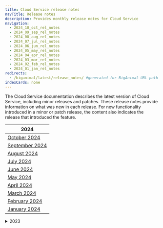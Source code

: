 ```yaml
---
title: Cloud Service release notes
navTitle: Release notes
description: Provides monthly release notes for Cloud Service
navigation:
  - 2024_10_oct_rel_notes
  - 2024_09_sep_rel_notes
  - 2024_08_aug_rel_notes
  - 2024_07_jul_rel_notes
  - 2024_06_jun_rel_notes
  - 2024_05_may_rel_notes
  - 2024_04_apr_rel_notes
  - 2024_03_mar_rel_notes
  - 2024_02_feb_rel_notes
  - 2024_01_jan_rel_notes
redirects:
  - /biganimal/latest/release_notes/ #generated for BigAnimal URL path removal branch
indexCards: none
---
```


The Cloud Service documentation describes the latest version of Cloud Service, including minor releases and patches. These release notes provide information on what was new in each release. For new functionality introduced in a minor or patch release, the content also indicates the release that introduced the feature.

| 2024                                   |
|----------------------------------------|
| [October 2024](2024_10_oct_rel_notes)  |
| [September 2024](2024_09_sep_rel_notes)|
| [August 2024](2024_08_aug_rel_notes)   |
| [July 2024](2024_07_jul_rel_notes)    |
| [June 2024](2024_06_jun_rel_notes)     |
| [May 2024](2024_05_may_rel_notes)      |
| [April 2024](2024_04_apr_rel_notes)    |
| [March 2024](2024_03_mar_rel_notes)    |
| [February 2024](2024_02_feb_rel_notes) |
| [January 2024](2024_01_jan_rel_notes)  |

<details><summary>2023</summary>

||
|--------------------------------------|
| [December 2023](2023/2023_12_dec_rel_notes) |
| [November 2023](2023/2023_11_nov_rel_notes) |
| [October 2023](2023/2023_10_oct_rel_notes)  |
| [September 2023](2023/2023_09_sep_rel_notes)|
| [August 2023](2023/2023_08_aug_rel_notes)   |
| [July 2023](2023/2023_07_jul_rel_notes)     |
| [June 2023](2023/2023_06_jun_rel_notes)     |
| [May 2023](2023/2023_05_may_rel_notes)      |
| [April 2023](2023/2023_04_apr_rel_notes)    |
| [March 2023](2023/2023_03_mar_rel_notes)    |
| [February 2023](2023/2023_02_feb_rel_notes) |
| [January 2023](2023/2023_01_jan_rel_notes)  |

</details>
